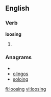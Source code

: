 ==English==
===Verb===
'''loosing'''
# {{present participle of|[[loose]]}}

===Anagrams===
* {{alphagram|gilnoos}}
* [[olingos#English|olingos]]
* [[soloing#English|soloing]]

[[fi:loosing]]
[[vi:loosing]]